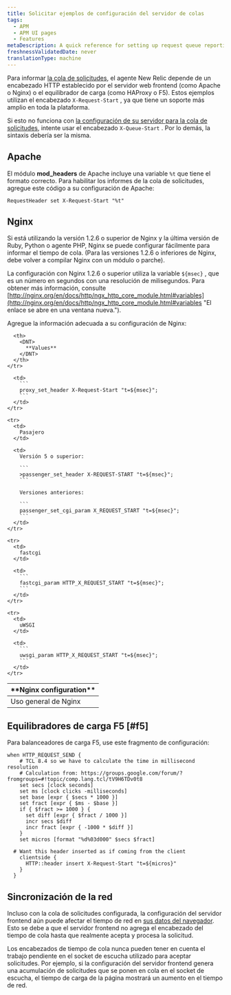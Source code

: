 ```yaml
---
title: Solicitar ejemplos de configuración del servidor de colas
tags:
  - APM
  - APM UI pages
  - Features
metaDescription: A quick reference for setting up request queue reporting in New Relic for your server.
freshnessValidatedDate: never
translationType: machine
---
```


Para informar [la cola de solicitudes](/docs/apm/other-features/request-queueing/request-queuing-tracking-frontend-time), el agente New Relic depende de un encabezado HTTP establecido por el servidor web frontend (como Apache o Nginx) o el equilibrador de carga (como HAProxy o F5). Estos ejemplos utilizan el encabezado `X-Request-Start` , ya que tiene un soporte más amplio en toda la plataforma.

Si esto no funciona con [la configuración de su servidor para la cola de solicitudes](/docs/apm/applications-menu/features/configure-request-queue-reporting), intente usar el encabezado `X-Queue-Start` . Por lo demás, la sintaxis debería ser la misma.

## Apache

El módulo <DNT>**mod_headers**</DNT> de Apache incluye una variable `%t` que tiene el formato correcto. Para habilitar los informes de la cola de solicitudes, agregue este código a su configuración de Apache:

```
RequestHeader set X-Request-Start "%t"
```

## Nginx

Si está utilizando la versión 1.2.6 o superior de Nginx y la última versión de Ruby, Python o agente PHP, Nginx se puede configurar fácilmente para informar el tiempo de cola. (Para las versiones 1.2.6 o inferiores de Nginx, debe volver a compilar Nginx con un módulo o parche).

La configuración con Nginx 1.2.6 o superior utiliza la variable `${msec}` , que es un número en segundos con una resolución de milisegundos. Para obtener más información, consulte [http://nginx.org/en/docs/http/ngx_http_core_module.html#variables](http://nginx.org/en/docs/http/ngx_http_core_module.html#variables "El enlace se abre en una ventana nueva.").

Agregue la información adecuada a su configuración de Nginx:

<table>
  <thead>
    <tr>
      <th width={200}>
        <DNT>
          **Nginx configuration**
        </DNT>
      </th>

      <th>
        <DNT>
          **Values**
        </DNT>
      </th>
    </tr>
  </thead>

  <tbody>
    <tr>
      <td>
        Uso general de Nginx
      </td>

      <td>
        ```
        proxy_set_header X-Request-Start "t=${msec}";
        ```
      </td>
    </tr>

    <tr>
      <td>
        Pasajero
      </td>

      <td>
        Versión 5 o superior:

        ```
        >passenger_set_header X-REQUEST-START "t=${msec}";
        ```

        Versiones anteriores:

        ```
        passenger_set_cgi_param X_REQUEST_START "t=${msec}";
        ```
      </td>
    </tr>

    <tr>
      <td>
        fastcgi
      </td>

      <td>
        ```
        fastcgi_param HTTP_X_REQUEST_START "t=${msec}";
        ```
      </td>
    </tr>

    <tr>
      <td>
        uWSGI
      </td>

      <td>
        ```
        uwsgi_param HTTP_X_REQUEST_START "t=${msec}";
        ```
      </td>
    </tr>
  </tbody>
</table>

## Equilibradores de carga F5 [#f5]

Para balanceadores de carga F5, use este fragmento de configuración:

```
when HTTP_REQUEST_SEND {
    # TCL 8.4 so we have to calculate the time in millisecond resolution
    # Calculation from: https://groups.google.com/forum/?  fromgroups=#!topic/comp.lang.tcl/tV9H6TDv0t8
    set secs [clock seconds]
    set ms [clock clicks -milliseconds]
    set base [expr { $secs * 1000 }]
    set fract [expr { $ms - $base }]
    if { $fract >= 1000 } {
      set diff [expr { $fract / 1000 }]
      incr secs $diff
      incr fract [expr { -1000 * $diff }]
    }
    set micros [format "%d%03d000" $secs $fract]

  # Want this header inserted as if coming from the client
    clientside {
      HTTP::header insert X-Request-Start "t=${micros}"
    }
  }
```

## Sincronización de la red

Incluso con la cola de solicitudes configurada, la configuración del servidor frontend aún puede afectar el tiempo de red en [sus datos del navegador](/docs/browser/new-relic-browser/page-load-timing-resources/page-load-timing-process). Esto se debe a que el servidor frontend no agrega el encabezado del tiempo de cola hasta que realmente acepta y procesa la solicitud.

Los encabezados de tiempo de cola nunca pueden tener en cuenta el trabajo pendiente en el socket de escucha utilizado para aceptar solicitudes. Por ejemplo, si la configuración del servidor frontend genera una acumulación de solicitudes que se ponen en cola en el socket de escucha, el tiempo de carga de la página mostrará un aumento en el tiempo de red.
